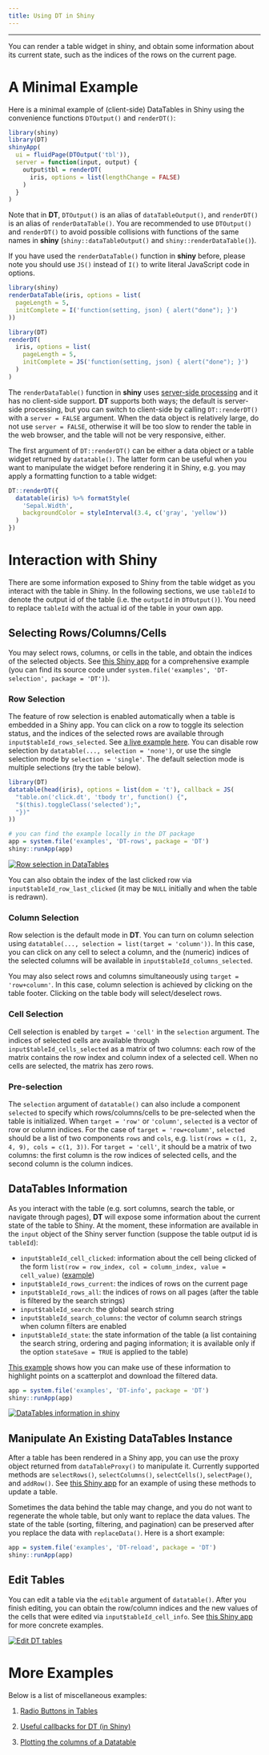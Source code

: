 ```yaml
---
title: Using DT in Shiny
---
```


---

You can render a table widget in shiny, and obtain some information about its current state, such as the indices of the rows on the current page.

# A Minimal Example

Here is a minimal example of (client-side) DataTables in Shiny using the convenience functions `DTOutput()` and `renderDT()`:

```r
library(shiny)
library(DT)
shinyApp(
  ui = fluidPage(DTOutput('tbl')),
  server = function(input, output) {
    output$tbl = renderDT(
      iris, options = list(lengthChange = FALSE)
    )
  }
)
```

Note that in **DT**, `DTOutput()` is an alias of `dataTableOutput()`, and `renderDT()` is an alias of `renderDataTable()`. You are recommended to use `DTOutput()` and `renderDT()` to avoid possible collisions with functions of the same names in **shiny** (`shiny::dataTableOutput()` and `shiny::renderDataTable()`).

If you have used the `renderDataTable()` function in **shiny** before, please note you should use `JS()` instead of `I()` to write literal JavaScript code in options.

```r
library(shiny)
renderDataTable(iris, options = list(
  pageLength = 5,
  initComplete = I('function(setting, json) { alert("done"); }')
))
```

```r
library(DT)
renderDT(
  iris, options = list(
    pageLength = 5,
    initComplete = JS('function(setting, json) { alert("done"); }')
  )
)
```

The `renderDataTable()` function in **shiny** uses [server-side processing](server.html) and it has no client-side support. **DT** supports both ways; the default is server-side processing, but you can switch to client-side by calling `DT::renderDT()` with a `server = FALSE` argument. When the data object is relatively large, do not use `server = FALSE`, otherwise it will be too slow to render the table in the web browser, and the table will not be very responsive, either.

The first argument of `DT::renderDT()` can be either a data object or a table widget returned by `datatable()`. The latter form can be useful when you want to manipulate the widget before rendering it in Shiny, e.g. you may apply a formatting function to a table widget:

```r
DT::renderDT({
  datatable(iris) %>% formatStyle(
    'Sepal.Width',
    backgroundColor = styleInterval(3.4, c('gray', 'yellow'))
  )
})
```

# Interaction with Shiny

There are some information exposed to Shiny from the table widget as you interact with the table in Shiny. In the following sections, we use `tableId` to denote the output id of the table (i.e. the `outputId` in `DTOutput()`). You need to replace `tableId` with the actual id of the table in your own app.

## Selecting Rows/Columns/Cells

You may select rows, columns, or cells in the table, and obtain the indices of the selected objects. See [this Shiny app](https://yihui.shinyapps.io/DT-selection) for a comprehensive example (you can find its source code under `system.file('examples', 'DT-selection', package = 'DT')`).

### Row Selection

The feature of row selection is enabled automatically when a table is embedded in a Shiny app. You can click on a row to toggle its selection status, and the indices of the selected rows are available through `input$tableId_rows_selected`. See [a live example here](https://yihui.shinyapps.io/DT-rows/). You can disable row selection by `datatable(..., selection = 'none')`, or use the single selection mode by `selection = 'single'`. The default selection mode is multiple selections (try the table below).

```r
library(DT)
datatable(head(iris), options = list(dom = 't'), callback = JS(
  "table.on('click.dt', 'tbody tr', function() {",
  "$(this).toggleClass('selected');",
  "})"
))
```

```r
# you can find the example locally in the DT package
app = system.file('examples', 'DT-rows', package = 'DT')
shiny::runApp(app)
```

[![Row selection in DataTables](https://user-images.githubusercontent.com/163582/57483253-07898c00-726c-11e9-88e9-e084ff0dfcd0.png)](https://yihui.shinyapps.io/DT-rows/)

You can also obtain the index of the last clicked row via `input$tableId_row_last_clicked` (it may be `NULL` initially and when the table is redrawn).

### Column Selection

Row selection is the default mode in **DT**. You can turn on column selection using `datatable(..., selection = list(target = 'column'))`. In this case, you can click on any cell to select a column, and the (numeric) indices of the selected columns will be available in `input$tableId_columns_selected`.

You may also select rows and columns simultaneously using `target = 'row+column'`. In this case, column selection is achieved by clicking on the table footer. Clicking on the table body will select/deselect rows.

### Cell Selection

Cell selection is enabled by `target = 'cell'` in the `selection` argument. The indices of selected cells are available through `input$tableId_cells_selected` as a matrix of two columns: each row of the matrix contains the row index and column index of a selected cell. When no cells are selected, the matrix has zero rows.

### Pre-selection

The `selection` argument of `datatable()` can also include a component `selected` to specify which rows/columns/cells to be pre-selected when the table is initialized. When `target = 'row'` or `'column'`, `selected` is a vector of row or column indices. For the case of `target = 'row+column'`, `selected` should be a list of two components `rows` and `cols`, e.g. `list(rows = c(1, 2, 4, 9), cols = c(1, 3))`. For `target = 'cell'`, it should be a matrix of two columns: the first column is the row indices of selected cells, and the second column is the column indices.

## DataTables Information

As you interact with the table (e.g. sort columns, search the table, or navigate through pages), **DT** will expose some information about the current state of the table to Shiny. At the moment, these information are available in the `input` object of the Shiny server function (suppose the table output id is `tableId`):

- `input$tableId_cell_clicked`: information about the cell being clicked of the form `list(row = row_index, col = column_index, value = cell_value)` ([example](https://yihui.shinyapps.io/DT-click))
- `input$tableId_rows_current`: the indices of rows on the current page
- `input$tableId_rows_all`: the indices of rows on all pages (after the table is filtered by the search strings)
- `input$tableId_search`: the global search string
- `input$tableId_search_columns`: the vector of column search strings when column filters are enabled
- `input$tableId_state`: the state information of the table (a list containing the search string, ordering and paging information; it is available only if the option `stateSave = TRUE` is applied to the table)

[This example](https://yihui.shinyapps.io/DT-info/) shows how you can make use of these information to highlight points on a scatterplot and download the filtered data.

```r
app = system.file('examples', 'DT-info', package = 'DT')
shiny::runApp(app)
```

[![DataTables information in shiny](https://user-images.githubusercontent.com/163582/57483283-17a16b80-726c-11e9-82a7-9fc52c7565c3.png)](https://yihui.shinyapps.io/DT-info/)

## Manipulate An Existing DataTables Instance

After a table has been rendered in a Shiny app, you can use the proxy object returned from `dataTableProxy()` to manipulate it. Currently supported methods are `selectRows()`, `selectColumns()`, `selectCells()`, `selectPage()`, and `addRow()`. See [this Shiny app](https://yihui.shinyapps.io/DT-proxy) for an example of using these methods to update a table.

Sometimes the data behind the table may change, and you do not want to regenerate the whole table, but only want to replace the data values. The state of the table (sorting, filtering, and pagination) can be preserved after you replace the data with `replaceData()`. Here is a short example:

```r
app = system.file('examples', 'DT-reload', package = 'DT')
shiny::runApp(app)
```

## Edit Tables

You can edit a table via the `editable` argument of `datatable()`. After you finish editing, you can obtain the row/column indices and the new values of the cells that were edited via `input$tableId_cell_info`. See [this Shiny app](https://yihui.shinyapps.io/DT-edit/) for more concrete examples.

[![Edit DT tables](https://user-images.githubusercontent.com/163582/55591093-47ec6c00-56fa-11e9-8b59-a8da9c13dccc.png)](https://yihui.shinyapps.io/DT-edit/)

# More Examples

Below is a list of miscellaneous examples:

1. [Radio Buttons in Tables](011-radio.html)

1. [Useful callbacks for DT (in Shiny)](https://laustep.github.io/stlahblog/posts/DTcallbacks.html)

1. [Plotting the columns of a Datatable](https://laustep.github.io/stlahblog/posts/PlotDatatableColumns.html)

